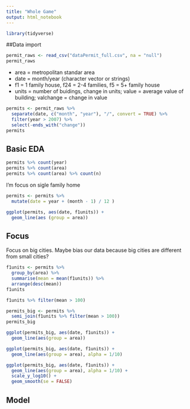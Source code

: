 ```yaml
---
title: "Whole Game"
output: html_notebook
---
```


```r
library(tidyverse)
```

##Data import
```r
permit_raws <- read_csv("dataPermit_full.csv", na = "null")
permit_raws
```

* area = metropolitan standar area
* date = month/year (character vector or strings)
* f1 = 1 family house, f24  = 2-4 families, f5 = 5+ family house
* units = number of buidings, change in units; value = average value of building; valchange = change in value


```r
permits <- permit_raws %>% 
  separate(date, c("month", "year"), "/", convert = TRUE) %>% 
  filter(year > 2007) %>% 
  select(-ends_with("change"))
permits
```


## Basic EDA

```r
permits %>% count(year)
permits %>% count(area)
permits %>% count(area) %>% count(n)
```

I'm focus on sigle family home

```r
permits <- permits %>% 
  mutate(date = year + (month - 1) / 12 )

ggplot(permits, aes(date, f1units)) +
  geom_line(aes (group = area))
```


## Focus

Focus on big cities. Maybe bias our data because big cities are different from small cities?

```r
f1units <- permits %>%
  group_by(area) %>% 
  summarise(mean = mean(f1units)) %>% 
  arrange(desc(mean))
f1units

f1units %>% filter(mean > 100)

permits_big <- permits %>% 
  semi_join(f1units %>% filter(mean > 100))
permits_big
```

```r
ggplot(permits_big, aes(date, f1units)) +
  geom_line(aes(group = area))

ggplot(permits_big, aes(date, f1units)) +
  geom_line(aes(group = area), alpha = 1/10)

ggplot(permits_big, aes(date, f1units)) +
  geom_line(aes(group = area), alpha = 1/10) +
  scale_y_log10() +
  geom_smooth(se = FALSE)

```

## Model



